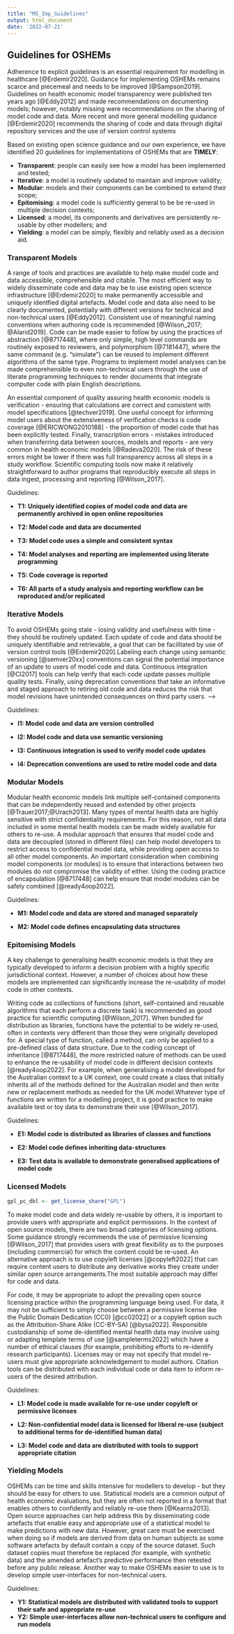 ```yaml
---
title: "MS_Imp_Guidelines"
output: html_document
date: '2022-07-21'
---
```


## Guidelines for OSHEMs
Adherence to explicit guidelines is an essential requirement for modelling in healthcare [@Erdemir2020]. Guidance for implementing OSHEMs remains scarce and piecemeal and needs to be improved [@Sampson2019].  Guidelines on health economic model transparency were published ten years ago [@Eddy2012] and made recommendations on documenting models; however, notably missing were recommendations on the sharing of model code and data. More recent and more general modelling guidance [@Erdemir2020] recommends the sharing of code and data through digital repository services <!-- such as GitHub [@github2007] and Zenodo [@Zenodo2013] --> and the use of version control systems <!-- such as Git [@git20XX].  -->

Based on existing open science guidance and our own experience, we have identified 20 guidelines for implementations of OSHEMs that are **TIMELY**:

 - **Transparent**: people can easily see how a model has been implemented and tested;
 - **Iterative**: a model is routinely updated to maintain and improve validity;
 - **Modular**: models and their components can be combined to extend their scope;
 - **Epitomising**: a model code is sufficiently general to be be re-used in multiple decision contexts;
 - **Licensed**: a model, its components and derivatives are persistently re-usable by other modellers; and
 - **Yielding**: a model can be simply, flexibly and reliably used as a decision aid.

### Transparent Models
A range of tools and practices are available to help make model code and data accessible, comprehensible and citable. The most efficient way to widely disseminate code and data may be to use existing open science infrastructure [@Erdemir2020] to make permanently accessible and uniquely identfied digital artefacts. <!-- Repositories such as Zenodo [@Zenodo2013] and Dataverse [@Dataverse2007] provide persistent storage solutions that generate a Digital Object Identifier (DOI) for each unique item. These repositories are a preferable solution for sharing citable code and data than transitory repositories such as corporate websites or GitHub where items can be deleted or relocated at any time [@sseditors2022]. Zenodo includes tools that automate integration with GitHub, which makes it easy for developers to maintain parallel code repositories - one for disseminating the most up to date development code and the other for archiving citable code releases. -->Model code and data also need to be clearly documented, potentially with different versions for technical and non-technical users [@Eddy2012]. <!-- Developers storing data in a Dataverse installation have access to multiple meta-data fields to document both a data collection and its individual constituent files.  --><!-- In R, code manuals and websites can be created with the aid of tools such as devtools [@devtools2021], sinew [@sinew2022], roxygen2 [@roxygen2021] and pkgdown [@pkgdown2022].  -->Consistent use of meaningful naming conventions when authoring code is recommended [@Wilson_2017; @Alarid2019]. Code can be made easier to follow by using the practices of abstraction [@8717448], where only simple, high level commands are routinely exposed to reviewers, and polymorphism [@7181447], where the same command (e.g. "simulate") can be reused to implement different algorithms of the same type. Programs to implement model analyses can be made comprehensible to even non-technical users through the use of literate programming techniques <!-- that use tools like RMarkdown [@xie2018r]  -->to render documents that integrate computer code with plain English descriptions. 

An essential component of quality assuring health economic models is verification - ensuring that calculations are correct and consistent with model specifications [@techver2019]. One useful concept for informing model users about the extensiveness of verification checks is code coverage [@ERICWONG2010188] - the proportion of model code that has been explicitly tested. <!-- In R, the testthat [@testthat2011] and covr [@covr2020] tools can be used in conjunction with GitHub to define tests and report coverage metrics. -->Finally, transcription errors - mistakes introduced when transferring data between sources, models and reports - are very common in health economic models [@Radeva2020]. The risk of these errors might be lower if there was full transparency across all steps in a study workflow. Scientific computing tools now make it relatively straightforward to author programs that reproducibly execute all steps in data ingest, processing and reporting [@Wilson_2017].

Guidelines:

- **T1: Uniquely identified copies of model code and data are permanently archived in open online repositories**
<!-- T2 MISSING - Merged With T1 -->

- **T2: Model code and data are documented **<!-- Was T3 -->

- **T3: Model code uses a simple and consistent syntax**<!-- Was T4 -->

- **T4: Model analyses and reporting are implemented using literate programming** <!-- Was T5 -->

- **T5: Code coverage is reported** <!-- New, replaces version now moved to T4 -->

- **T6: All parts of a study analysis and reporting workflow can be reproduced and/or replicated** <!-- Was T7, Replaces Deleted T6 -->

### Iterative Models
To avoid OSHEMs going stale - losing validity and usefulness with time - they should be routinely updated.  Each update of code and data should be uniquely identifiable and retrievable, a goal that can be facilitated by use of version control tools [@Erdemir2020].<!-- A number of tools and approaches can make the process of implementing and curating changes to model code and data more coherent and efficient.   <!-- Repositories such as Zenodo [@Zenodo2013] and Dataverse [@Dataverse2007] provide persistent access to all published versions of a dataset, each uniquely identifiable. For code, use of version control tools like Git [@git20XX] can ensure that the entire development history of a project is organised so that each version is distinguishable and retrievable by developers. The online platform GitHub [@github2007] can make this version history accessible to anyone. -->Labeling each change using semantic versioning [@semver20xx] conventions can signal the potential importance of an update to users of model code and data. <!-- For R code, the usethis [@usethis2021] package can be used to partially automate version number increments using the convention Major.Minor.Patch.Development (e.g. ExampleSoftware v1.1.1.1). Datasets stored on the Harvard Dataverse use the simpler Major.Minor convention.  -->Continuous integration [@CI2017] tools can help verify that each code update passes multiple quality tests. <!-- OSHEMs developed in R can take advantage of templates provided by devtools [@devtools2021] and pkgdown [@pkgdown2022] to run continuous integration checks on GitHub.  --><!-- These tests can include those of units (do individual functions produce expected output?), documentation (does documentation render correctly?; can all example workflows be executed?) and installation (can the software be successfully deployed on multiple types of operating system?).  -->
Finally, using deprecation conventions that take an informative and staged approach to retiring old code and data reduces the risk that model revisions have unintended consequences on third party users.  -->
<!-- The package lifeycle [@lifecycle2021] provides tools for R developers to consistently deprecate their code. -->

Guidelines:

- **I1: Model code and data are version controlled** <!-- Was I2 -->

- **I2: Model code and data use semantic versioning** <!-- Was I1 -->

- **I3: Continuous integration is used to verify model code updates**

- **I4: Deprecation conventions are used to retire model code and data**

### Modular Models
Modular health economic models link multiple self-contained components that can be independently reused and extended by other projects [@Trauer2017;@Urach2013]. Many types of mental health data are highly sensitive with strict confidentiality requirements. For this reason, not all data included in some mental health models can be made widely available for others to re-use. A modular approach that ensures that model code and data are decoupled (stored in different files) can help model developers to restrict access to confidential model data, while providing open access to all other model components. An important consideration when combining model components (or modules) is to ensure that interactions between two modules do not compromise the validity of either. Using the coding practice of encapsulation [@8717448] can help ensure that model modules can be safely combined [@ready4oop2022].

Guidelines:

- **M1: Model code and data are stored and managed separately** <!-- Modified (lost ref to licensed and cited) -->

- **M2: Model code defines encapsulating data structures** <!--Replacement - Old version now merged with E1 -->

### Epitomising Models
A key challenge to generalising health economic models is that they are typically developed to inform a decision problem with a highly specific jurisdictional context. However, a number of choices about how these models are implemented can significantly increase the re-usability of model code in other contexts. 

Writing code as collections of functions (short, self-contained and reusable algorithms that each perform a discrete task) is recommended as good practice for scientific computing [@Wilson_2017]. When bundled for distribution as libraries<!-- (for example, as R packages) -->, functions have the potential to be widely re-used, often in contexts very different than those they were originally developed for. A special type of function, called a method, can only be applied to a pre-defined class of data structure. Due to the coding concept of inheritance [@8717448], the more restricted nature of methods can be used to enhance the re-usability of model code in different decision contexts [@ready4oop2022]. For example, when generalising a model developed for the Australian context to a UK context, one could create a class that initially inherits all of the methods defined for the Australian model and then write new or replacement methods as needed for the UK model.Whatever type of functions are written for a modelling project, it is good practice to make available test or toy data to demonstrate their use [@Wilson_2017].

Guidelines:

- **E1: Model code is distributed as libraries of classes and functions**  <!-- Modified (lost ref to OOP and merged with M2) -->

- **E2: Model code defines inheriting data-structures**

- **E3: Test data is available to demonstrate generalised applications of model code**


### Licensed Models
```r
gpl_pc_dbl <- get_license_share("GPL")
```

To make model code and data widely re-usable by others, it is important to provide users with appropriate and explicit permissions. In the context of open source models, there are two broad categories of licensing options. Some guidance strongly recommends the use of permissive licensing [@Wilson_2017] that provides users with great flexibility as to the purposes (including commercial) for which the content could be re-used. An alternative approach is to use copyleft licenses [@copyleft2022] that can require content users to distribute any derivative works they create under similar open source arrangements.The most suitable approach may differ for code and data.

For code, it may be appropriate to adopt the prevailing open source licensing practice within the programming language being used. <!-- Applying a previously published algorithm [@kross2016] to analyse the most comprehensive archive of released R packages [@CRAN2022] finds that `r gpl_pc_dbl`% are distributed under various forms of General Public License (GPL) [@GNUGPL2022], a copyleft license. -->For data, it may not be sufficient to simply choose between a permissive license like the Public Domain Dedication (CC0) [@cc02022] or a copyleft option such as the Attribution-Share Alike (CC-BY-SA) [@bysa2022]. Responsible custodianship of some de-identified mental health data may involve using or adapting template terms of use [@sampleterms2022] which have a number of ethical clauses (for example, prohibiting efforts to re-identify research participants). Licenses may or may not specify that model re-users must give appropriate acknowledgement to model authors. Citation tools can be distributed with each individual code or data item to inform re-users of the desired attribution. 
<!-- In R, including a CITATION file in the `inst` directory of a package will enable users of that package to retrieve citation information by running a command of the format `citation("Package Name")` in the R console [@Salmon2021]. More generally, including a CITATION.cff file at the top level of your code repository will enable GitHub and Zenodo repositories hosting that item to include the relevant information in their citation tools [@Druskat_Citation_File_Format_2021]. Datasets hosted on Dataverse installations have metadata fields that, once completed by authors, generate citation files for dataset viewers. -->

Guidelines:

- **L1: Model code is made available for re-use under copyleft or permissive licenses**

- **L2: Non-confidential model data is licensed for liberal re-use (subject to additional terms for de-identified human data)**

- **L3: Model code and data are distributed with tools to support appropriate citation** <!-- New -->

### Yielding Models
OSHEMs can be time and skills intensive for modellers to develop - but they should be easy for others to use. Statistical models are a common output of health economic evaluations, but they are often not reported in a format that enables others to confidently and reliably re-use them [@Kearns2013]. Open source approaches can help address this by disseminating code artefacts that enable easy and appropriate use of a statistical model to make predictions with new data. However, great care must be exercised when doing so if models are derived from data on human subjects as some software artefacts by default contain a copy of the source dataset. Such dataset copies must therefore be replaced (for example, with synthetic data) and the amended artefact's predictive performance then retested before any public release. Another way to make OSHEMs easier to use is to develop simple user-interfaces for non-technical users. 
<!-- In R, such user-interfaces are typically developed with the Shiny package, for which a tutorial aimed at health economists is available [@SmithR2020]. -->

Guidelines:

- **Y1: Statistical models are distributed with validated tools to support their safe and appropriate re-use** <!-- New, Replaces Old Y1 (now Y2) -->
- **Y2: Simple user-interfaces allow non-technical users to configure and run models ** <!-- Was Y1 -->
